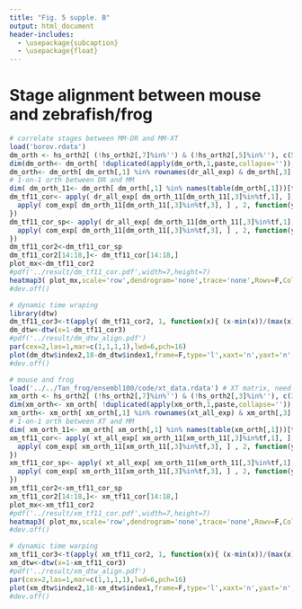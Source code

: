 ```yaml
---
title: "Fig. 5 supple. B"
output: html_document
header-includes:
  - \usepackage{subcaption}
  - \usepackage{float}
---
```

# Stage alignment between mouse and zebrafish/frog

```r
# correlate stages between MM-DR and MM-XT
load('borov.rdata')
dm_orth <- hs_orth2[ (!hs_orth2[,7]%in%'') & (!hs_orth2[,5]%in%''), c(5,6,7,8)]
dim(dm_orth<- dm_orth[ !duplicated(apply(dm_orth,1,paste,collapse='')), ] ) # [1] 19661     4
dm_orth<- dm_orth[ dm_orth[,1] %in% rownames(dr_all_exp) & dm_orth[,3] %in% rownames(com_exp), ]
# 1-on-1 orth between DR and MM
dim( dm_orth_11<- dm_orth[ dm_orth[,1] %in% names(table(dm_orth[,1]))[table(dm_orth[,1])==1] & dm_orth[,3] %in% names(table(dm_orth[,3]))[table(dm_orth[,3])==1] , ] ) # 9386  4
dm_tf11_cor<- apply( dr_all_exp[ dm_orth_11[dm_orth_11[,3]%in%tf,1], ], 2, function(x){
  apply( com_exp[ dm_orth_11[dm_orth_11[,3]%in%tf,3], ] , 2, function(y){ cor(x,y) } )
})
dm_tf11_cor_sp<- apply( dr_all_exp[ dm_orth_11[dm_orth_11[,3]%in%tf,1], ], 2, function(x){
  apply( com_exp[ dm_orth_11[dm_orth_11[,3]%in%tf,3], ] , 2, function(y){ cor(x,y, method='spearman') } )
})
dm_tf11_cor2<-dm_tf11_cor_sp
dm_tf11_cor2[14:18,]<- dm_tf11_cor[14:18,]
plot_mx<-dm_tf11_cor2
#pdf('../result/dm_tf11_cor.pdf',width=7,height=7)
heatmap3( plot_mx,scale='row',dendrogram='none',trace='none',Rowv=F,Colv=F,symkey=F,density.info="none",keysize=1,col=colorRampPalette(c("blue","white","red"))(499),color_key_label='z-score of cor',color_key_label_cex=1,margins=c(0,0),color_key_axis_cex=1,key_mar=c(3, 0, 1, 1),labRow_pos=c(2),sepwidth=c(0.1,0.1),sepcolor='black',cexRow=1,cexCol=1 ,labRow=NA, labCol=NA, RowSideColors=rep(col6[c(2:4,6)],c(2,9,4,3)), ColSideColors= rep(col6[c(2:4,6)],c(5,3,7,3)) )
#dev.off()

# dynamic time wraping
library(dtw)
dm_tf11_cor3<-t(apply( dm_tf11_cor2, 1, function(x){ (x-min(x))/(max(x)-min(x))  }))  # scale
dm_dtw<-dtw(x=1-dm_tf11_cor3)
#pdf('../result/dm_dtw_align.pdf')
par(cex=2,las=1,mar=c(1,1,1,1),lwd=6,pch=16)
plot(dm_dtw$index2,18-dm_dtw$index1,frame=F,type='l',xaxt='n',yaxt='n',xlab='',ylab='', lty=1)
#dev.off()

# mouse and frog
load('../../Tan_frog/ensembl100/code/xt_data.rdata') # XT matrix, need to use ensembl100
xm_orth <- hs_orth2[ (!hs_orth2[,7]%in%'') & (!hs_orth2[,3]%in%''), c(3,4,7,8)]
dim(xm_orth<- xm_orth[ !duplicated(apply(xm_orth,1,paste,collapse='')), ] ) #
xm_orth<- xm_orth[ xm_orth[,1] %in% rownames(xt_all_exp) & xm_orth[,3] %in% rownames(com_exp), ]
# 1-on-1 orth between XT and MM
dim( xm_orth_11<- xm_orth[ xm_orth[,1] %in% names(table(xm_orth[,1]))[table(xm_orth[,1])==1] & xm_orth[,3] %in% names(table(xm_orth[,3]))[table(xm_orth[,3])==1] , ] ) # 11939
xm_tf11_cor<- apply( xt_all_exp[ xm_orth_11[xm_orth_11[,3]%in%tf,1], ], 2, function(x){
  apply( com_exp[ xm_orth_11[xm_orth_11[,3]%in%tf,3], ] , 2, function(y){ cor(x,y) } )
})
xm_tf11_cor_sp<- apply( xt_all_exp[ xm_orth_11[xm_orth_11[,3]%in%tf,1], ], 2, function(x){
  apply( com_exp[ xm_orth_11[xm_orth_11[,3]%in%tf,3], ] , 2, function(y){ cor(x,y, method='spearman') } )
})
xm_tf11_cor2<-xm_tf11_cor_sp
xm_tf11_cor2[14:18,]<- xm_tf11_cor[14:18,]
plot_mx<-xm_tf11_cor2
#pdf('../result/xm_tf11_cor.pdf',width=7,height=7)
heatmap3( plot_mx,scale='row',dendrogram='none',trace='none',Rowv=F,Colv=F,symkey=F,density.info="none",keysize=1,col=colorRampPalette(c("blue","white","red"))(499),color_key_label='z-score of cor',color_key_label_cex=1,margins=c(0,0),color_key_axis_cex=1,key_mar=c(3, 0, 1, 1),labRow_pos=c(2),sepwidth=c(0.1,0.1),sepcolor='black',cexRow=1,cexCol=1 ,labRow=NA, labCol=NA, RowSideColors=rep(col6[c(2:4,6)],c(2,9,4,3)), ColSideColors= rep(col6[c(2:4,6)],c(7,3,7,6)) )
#dev.off()

# dynamic time warping
xm_tf11_cor3<-t(apply( xm_tf11_cor2, 1, function(x){ (x-min(x))/(max(x)-min(x))  }))  # scale
xm_dtw<-dtw(x=1-xm_tf11_cor3)
#pdf('../result/xm_dtw_align.pdf')
par(cex=2,las=1,mar=c(1,1,1,1),lwd=6,pch=16)
plot(xm_dtw$index2,18-xm_dtw$index1,frame=F,type='l',xaxt='n',yaxt='n',xlab='',ylab='', lty=1)
#dev.off()
```